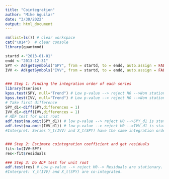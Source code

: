 ```yaml
---
title: "Cointegration"
author: "Mike Aguilar"
date: "3/30/2022"
output: html_document
---
```


```r
rm(list=ls()) # clear workspace
cat("\014")  # clear console
library(quantmod)

startd <-"2013-01-01"  
endd <-"2013-12-31"
SPY <- Ad(getSymbols("SPY", from = startd, to = endd, auto.assign = FALSE)) # get the adjusted closed 
IVV <- Ad(getSymbols("IVV", from = startd, to = endd, auto.assign = FALSE)) # get the adjusted closed 

 
### Step 1: Finding the integration order of each series
library(tseries)
kpss.test(SPY, null="Trend") # Low p-value --> reject H0 -->Non stationary. 
kpss.test(IVV, null="Trend") # Low p-value --> reject H0 -->Non stationary. 
# Take first difference
SPY_d1<-diff(SPY,differences = 1)
IVV_d1<-diff(IVV,differences = 1)
# ADF test for unit root
adf.test(na.omit(SPY_d1)) # low p-value --> reject H0 -->SPY_d1 is stationary --> SPY is I(1).
adf.test(na.omit(IVV_d1)) # low p-value --> reject H0 -->IVV_d1 is stationary --> IVV is I(1).
#Interpret: Series Y_t(IVV) and X_t(SPY) have the same integration order (1)


### Step 2: Estimate cointegration coefficient and get residuals
fit<-lm(IVV~SPY)
res<-fit$residuals

### Step 3: Do ADF test for unit root
adf.test(res) # Low p-value --> reject H0--> Residuals are stationary. 
#Interpret: Y_t(IVV) and X_t(SPY) are co-integrated.
```